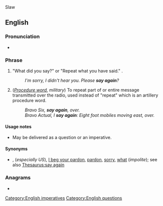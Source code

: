 Slaw

==English==

===Pronunciation===
* {{audio|en|En-au-say again.ogg|Audio (AU)}}

===Phrase===
{{head|en|phrase}}

# {{lb|en|idiomatic|colloquial}} "What did you say?" or "Repeat what you have said." {{non-gloss definition|A polite formula used when one has not heard or understood what has been said}}.
#: ''I'm sorry, I didn't hear you. Please '''say again'''?''
# ([[procedure_word|''Procedure word'']], ''military'') To repeat part of or entire message transmitted over the radio, used instead of "repeat" which is an artillery procedure word.
#: ''Bravo Six, '''say again''', over.''
#: ''Bravo Actual, I '''say again''': Eight foot mobiles moving east, over.''

====Usage notes====
* May be delivered as a question or an imperative.

====Synonyms====
* {{l|en|come again}}, {{l|en|excuse me}} (''especially US''), [[I beg your pardon]], [[pardon]], [[sorry]], [[what]] (''impolite''); see also [[Thesaurus:say again]]

===Anagrams===
* {{anagrams|en|a=aaaginsy|againsay}}

[[Category:English imperatives]]
[[Category:English questions]]